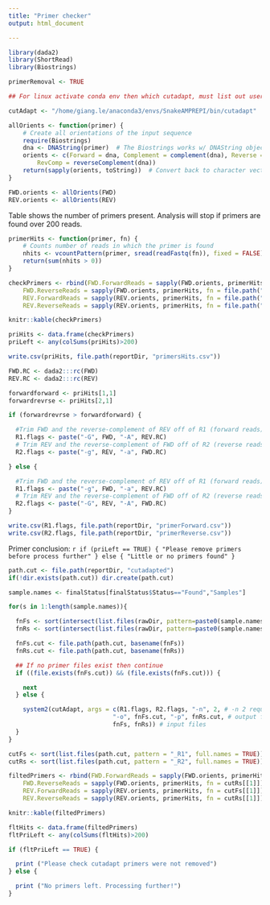 ---
title: "Primer checker"
output: html_document

---


```{r primersLibs, include = FALSE}

library(dada2)
library(ShortRead)
library(Biostrings)

```


```{r cutOption}

primerRemoval <- TRUE

```


```{r cutadapt, eval = primerRemoval}

## For linux activate conda env then which cutadapt, must list out user path

cutAdapt <- "/home/giang.le/anaconda3/envs/SnakeAMPREPI/bin/cutadapt"

```


```{r primerOrientations}

allOrients <- function(primer) {
    # Create all orientations of the input sequence
    require(Biostrings)
    dna <- DNAString(primer)  # The Biostrings works w/ DNAString objects rather than character vectors
    orients <- c(Forward = dna, Complement = complement(dna), Reverse = reverse(dna),
        RevComp = reverseComplement(dna))
    return(sapply(orients, toString))  # Convert back to character vector
}

FWD.orients <- allOrients(FWD)
REV.orients <- allOrients(REV)

```


Table shows the number of primers present. Analysis will stop if primers are found over 200 reads.



```{r primersCount}

primerHits <- function(primer, fn) {
    # Counts number of reads in which the primer is found
    nhits <- vcountPattern(primer, sread(readFastq(fn)), fixed = FALSE)
    return(sum(nhits > 0))
}

checkPrimers <- rbind(FWD.ForwardReads = sapply(FWD.orients, primerHits, fn = file.path("../../", fnFs[[1]])),
    FWD.ReverseReads = sapply(FWD.orients, primerHits, fn = file.path("../../", fnRs[[1]])),
    REV.ForwardReads = sapply(REV.orients, primerHits, fn = file.path("../../", fnFs[[1]])),
    REV.ReverseReads = sapply(REV.orients, primerHits, fn = file.path("../../", fnRs[[1]])))

knitr::kable(checkPrimers)

priHits <- data.frame(checkPrimers)
priLeft <- any(colSums(priHits)>200)

write.csv(priHits, file.path(reportDir, "primersHits.csv"))

```


```{r priConclusion, eval = priLeft}

FWD.RC <- dada2:::rc(FWD)
REV.RC <- dada2:::rc(REV)

forwardforward <- priHits[1,1]
forwardrevrse <- priHits[2,1]

if (forwardrevrse > forwardforward) {

  #Trim FWD and the reverse-complement of REV off of R1 (forward reads)
  R1.flags <- paste("-G", FWD, "-A", REV.RC) 
  # Trim REV and the reverse-complement of FWD off of R2 (reverse reads)
  R2.flags <- paste("-g", REV, "-a", FWD.RC)

} else {

  #Trim FWD and the reverse-complement of REV off of R1 (forward reads)
  R1.flags <- paste("-g", FWD, "-a", REV.RC) 
  # Trim REV and the reverse-complement of FWD off of R2 (reverse reads)
  R2.flags <- paste("-G", REV, "-A", FWD.RC)
}

write.csv(R1.flags, file.path(reportDir, "primerForward.csv"))
write.csv(R2.flags, file.path(reportDir, "primerReverse.csv"))

```


Primer conclusion: `r if (priLeft == TRUE) { "Please remove primers before process further" } else { "Little or no primers found" }`


```{r primersOut, eval = primerRemoval}

path.cut <- file.path(reportDir, "cutadapted")
if(!dir.exists(path.cut)) dir.create(path.cut)

sample.names <- finalStatus[finalStatus$Status=="Found","Samples"]

for(s in 1:length(sample.names)){

  fnFs <- sort(intersect(list.files(rawDir, pattern=paste0(sample.names[[s]],"_"), full.names = TRUE), list.files(rawDir, pattern="_R1", full.names = TRUE)))
  fnRs <- sort(intersect(list.files(rawDir, pattern=paste0(sample.names[[s]],"_"), full.names = TRUE), list.files(rawDir, pattern="_R2", full.names = TRUE)))

  fnFs.cut <- file.path(path.cut, basename(fnFs))
  fnRs.cut <- file.path(path.cut, basename(fnRs))

  ## If no primer files exist then continue
  if ((file.exists(fnFs.cut)) && (file.exists(fnFs.cut))) {

    next
  } else {

    system2(cutAdapt, args = c(R1.flags, R2.flags, "-n", 2, # -n 2 required to remove FWD and REV from reads
                             "-o", fnFs.cut, "-p", fnRs.cut, # output files
                             fnFs, fnRs)) # input files
  }
}

```


```{r filteredCheck, eval = primerRemoval}

cutFs <- sort(list.files(path.cut, pattern = "_R1", full.names = TRUE))
cutRs <- sort(list.files(path.cut, pattern = "_R2", full.names = TRUE))

filtedPrimers <- rbind(FWD.ForwardReads = sapply(FWD.orients, primerHits, fn = cutFs[[1]]), 
    FWD.ReverseReads = sapply(FWD.orients, primerHits, fn = cutRs[[1]]), 
    REV.ForwardReads = sapply(REV.orients, primerHits, fn = cutFs[[1]]), 
    REV.ReverseReads = sapply(REV.orients, primerHits, fn = cutRs[[1]]))

knitr::kable(filtedPrimers)

fltHits <- data.frame(filtedPrimers)
fltPriLeft <- any(colSums(fltHits)>200)

if (fltPriLeft == TRUE) {

  print ("Please check cutadapt primers were not removed")
} else {

  print ("No primers left. Processing further!")
}

```




